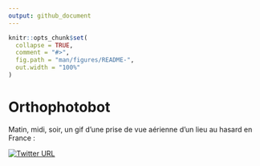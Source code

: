 ```yaml
---
output: github_document
---
```


<!-- README.md is generated from README.Rmd. Please edit that file -->

```r
knitr::opts_chunk$set(
  collapse = TRUE,
  comment = "#>",
  fig.path = "man/figures/README-",
  out.width = "100%"
)
```

# Orthophotobot

Matin, midi, soir, un gif d'une prise de vue aérienne d'un lieu au hasard en France :

<!-- badges: start -->
[![Twitter URL](https://img.shields.io/twitter/url/https/twitter.com/orthophotobot.svg?style=social&label=Follow%20%40orthophotobot)](https://twitter.com/orthophotobot)
<!-- badges: end -->

